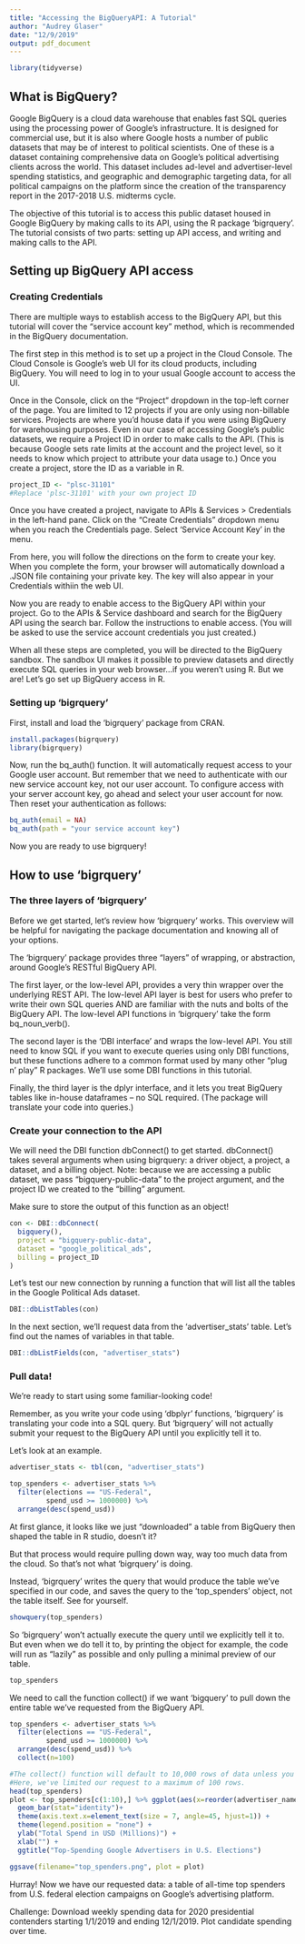 ```yaml
---
title: "Accessing the BigQueryAPI: A Tutorial"
author: "Audrey Glaser"
date: "12/9/2019"
output: pdf_document
---
```


```r
library(tidyverse)
```

## What is BigQuery?

Google BigQuery is a cloud data warehouse that enables fast SQL queries using the processing power of Google's infrastructure. It is designed for commercial use, but it is also where Google hosts a number of public datasets that may be of interest to political scientists. One of these is a dataset containing comprehensive data on Google's political advertising clients across the world. This dataset includes ad-level and advertiser-level spending statistics, and geographic and demographic targeting data, for all political campaigns on the platform since the creation of the transparency report in the 2017-2018 U.S. midterms cycle.

The objective of this tutorial is to access this public dataset housed in Google BigQuery by making calls to its API, using the R package 'bigrquery'. The tutorial consists of two parts: setting up API access, and writing and making calls to the API.

## Setting up BigQuery API access

### Creating Credentials

There are multiple ways to establish access to the BigQuery API, but this tutorial will cover the "service account key" method, which is recommended in the BigQuery documentation.

The first step in this method is to set up a project in the Cloud Console. The Cloud Console is Google's web UI for its cloud products, including BigQuery. You will need to log in to your usual Google account to access the UI. 

Once in the Console, click on the "Project" dropdown in the top-left corner of the page. You are limited to 12 projects if you are only using non-billable services. Projects are where you'd house data if you were using BigQuery for warehousing purposes. Even in our case of accessing Google's public datasets, we require a Project ID in order to make calls to the API. (This is because Google sets rate limits at the account and the project level, so it needs to know which project to attribute your data usage to.) Once you create a project, store the ID as a variable in R.

```r
project_ID <- "plsc-31101"
#Replace 'plsc-31101' with your own project ID
```

Once you have created a project, navigate to APIs & Services > Credentials in the left-hand pane. Click on the "Create Credentials" dropdown menu when you reach the Credentials page. Select 'Service Account Key' in the menu. 

From here, you will follow the directions on the form to create your key. When you complete the form, your browser will automatically download a .JSON file containing your private key. The key will also appear in your Credentials withiin the web UI.

Now you are ready to enable access to the BigQuery API within your project. Go to the APIs & Service dashboard and search for the BigQuery API using the search bar. Follow the instructions to enable access. (You will be asked to use the service account credentials you just created.)

When all these steps are completed, you will be directed to the BigQuery sandbox. The sandbox UI makes it possible to preview datasets and directly execute SQL queries in your web browser...if you weren't using R. But we are! Let's go set up BigQuery access in R.

### Setting up 'bigrquery'

First, install and load the 'bigrquery' package from CRAN. 

```r
install.packages(bigrquery)
library(bigrquery)
```

Now, run the bq_auth() function. It will automatically request access to your Google user account. But remember that we need to authenticate with our new service account key, not our user account. To configure access with your server account key, go ahead and select your user account for now. Then reset your authentication as follows:

```r
bq_auth(email = NA)
bq_auth(path = "your service account key")
```

Now you are ready to use bigrquery!

## How to use 'bigrquery'

### The three layers of 'bigrquery' 

Before we get started, let's review how 'bigrquery' works. This overview will be helpful for navigating the package documentation and knowing all of your options.

The 'bigrquery' package provides three "layers" of wrapping, or abstraction, around Google's RESTful BigQuery API. 

The first layer, or the low-level API, provides a very thin wrapper over the underlying REST API. The low-level API layer is best for users who prefer to write their own SQL queries AND are familiar with the nuts and bolts of the BigQuery API. The low-level API functions in 'bigrquery' take the form bq_noun_verb(). 

The second layer is the 'DBI interface' and wraps the low-level API. You still need to know SQL if you want to execute queries using only DBI functions, but these functions adhere to a common format used by many other "plug n' play" R packages. We'll use some DBI functions in this tutorial.

Finally, the third layer is the dplyr interface, and it lets you treat BigQuery tables like in-house dataframes -- no SQL required. (The package will translate your code into queries.)

### Create your connection to the API 

We will need the DBI function dbConnect() to get started. dbConnect() takes several arguments when using bigrquery: a driver object, a project, a dataset, and a billing object. Note: because we are accessing a public dataset, we pass "bigquery-public-data" to the project argument, and the project ID we created to the "billing" argument.

Make sure to store the output of this function as an object!

```r
con <- DBI::dbConnect(
  bigquery(),
  project = "bigquery-public-data",
  dataset = "google_political_ads",
  billing = project_ID
)
```

Let's test our new connection by running a function that will list all the tables in the Google Political Ads dataset.

```r
DBI::dbListTables(con)
```

In the next section, we'll request data from the 'advertiser_stats' table. Let's find out the names of variables in that table.

```r
DBI::dbListFields(con, "advertiser_stats")
```

### Pull data!

We're ready to start using some familiar-looking code!

Remember, as you write your code using 'dbplyr' functions, 'bigrquery' is translating your code into a SQL query. But 'bigrquery' will not actually submit your request to the BigQuery API until you explicitly tell it to. 

Let's look at an example.

```r
advertiser_stats <- tbl(con, "advertiser_stats")

top_spenders <- advertiser_stats %>% 
  filter(elections == "US-Federal",
         spend_usd >= 1000000) %>%
  arrange(desc(spend_usd))
```

At first glance, it looks like we just "downloaded" a table from BigQuery then shaped the table in R studio, doesn't it?

But that process would require pulling down way, way too much data from the cloud. So that's not what 'bigrquery' is doing.

Instead, 'bigrquery' writes the query that would produce the table we've specified in our code, and saves the query to the 'top_spenders' object, not the table itself. See for yourself.

```r
showquery(top_spenders)
```

So 'bigrquery' won't actually execute the query until we explicitly tell it to. But even when we do tell it to, by printing the object for example, the code will run as "lazily" as possible and only pulling a minimal preview of our table.

```r
top_spenders
```

We need to call the function collect() if we want 'bigquery' to pull down the entire table we've requested from the BigQuery API.

```r
top_spenders <- advertiser_stats %>% 
  filter(elections == "US-Federal",
         spend_usd >= 1000000) %>%
  arrange(desc(spend_usd)) %>%
  collect(n=100)

#The collect() function will default to 10,000 rows of data unless you specify otherwise. 
#Here, we've limited our request to a maximum of 100 rows.
head(top_spenders)
plot <- top_spenders[c(1:10),] %>% ggplot(aes(x=reorder(advertiser_name, spend_usd), y=spend_usd, fill=advertiser_name)) +
  geom_bar(stat="identity")+
  theme(axis.text.x=element_text(size = 7, angle=45, hjust=1)) +
  theme(legend.position = "none") +
  ylab("Total Spend in USD (Millions)") +
  xlab("") +
  ggtitle("Top-Spending Google Advertisers in U.S. Elections")

ggsave(filename="top_spenders.png", plot = plot)
```

Hurray! Now we have our requested data: a table of all-time top spenders from U.S. federal election campaigns on Google's advertising platform.

Challenge: Download weekly spending data for 2020 presidential contenders starting 1/1/2019 and ending 12/1/2019. Plot candidate spending over time.

